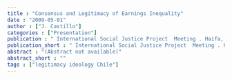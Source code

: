 ```yaml
---
title : "Consensus and Legitimacy of Earnings Inequality"
date : "2009-05-01"
author : ["J. Castillo"]
categories : ["Presentation"]
publication : " International Social Justice Project  Meeting . Haifa, Haifa University"
publication_short : " International Social Justice Project  Meeting . Haifa, Haifa University"
abstract : "(Abstract not available)"
abstract_short : ""
tags : ["legitimacy ideology Chile"]
---
```

